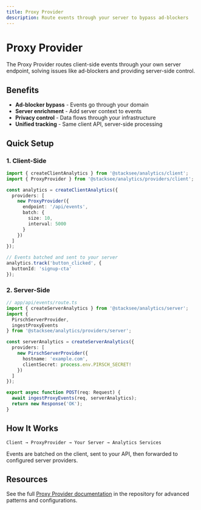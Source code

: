 ```yaml
---
title: Proxy Provider
description: Route events through your server to bypass ad-blockers
---
```


# Proxy Provider

The Proxy Provider routes client-side events through your own server endpoint, solving issues like ad-blockers and providing server-side control.

## Benefits

- **Ad-blocker bypass** - Events go through your domain
- **Server enrichment** - Add server context to events
- **Privacy control** - Data flows through your infrastructure
- **Unified tracking** - Same client API, server-side processing

## Quick Setup

### 1. Client-Side

```typescript
import { createClientAnalytics } from '@stacksee/analytics/client';
import { ProxyProvider } from '@stacksee/analytics/providers/client';

const analytics = createClientAnalytics({
  providers: [
    new ProxyProvider({
      endpoint: '/api/events',
      batch: {
        size: 10,
        interval: 5000
      }
    })
  ]
});

// Events batched and sent to your server
analytics.track('button_clicked', {
  buttonId: 'signup-cta'
});
```

### 2. Server-Side

```typescript
// app/api/events/route.ts
import { createServerAnalytics } from '@stacksee/analytics/server';
import {
  PirschServerProvider,
  ingestProxyEvents
} from '@stacksee/analytics/providers/server';

const serverAnalytics = createServerAnalytics({
  providers: [
    new PirschServerProvider({
      hostname: 'example.com',
      clientSecret: process.env.PIRSCH_SECRET!
    })
  ]
});

export async function POST(req: Request) {
  await ingestProxyEvents(req, serverAnalytics);
  return new Response('OK');
}
```

## How It Works

```
Client → ProxyProvider → Your Server → Analytics Services
```

Events are batched on the client, sent to your API, then forwarded to configured server providers.

## Resources

See the full [Proxy Provider documentation](../../docs/providers/proxy.md) in the repository for advanced patterns and configurations.
